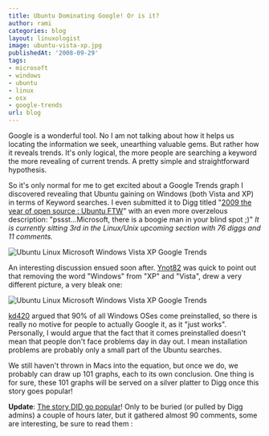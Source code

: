 ```yaml
---
title: Ubuntu Dominating Google! Or is it?
author: rami
categories: blog
layout: linuxologist
image: ubuntu-vista-xp.jpg
publishedAt: '2008-09-29'
tags:
- microsoft
- windows
- ubuntu
- linux
- osx
- google-trends
url: blog
---
```


Google is a wonderful tool. No I am not talking about how it helps us locating the information we seek, unearthing valuable gems. But rather how it reveals trends. It's only logical, the more people are searching a keyword the more revealing of current trends. A pretty simple and straightforward hypothesis.

So it's only normal for me to get excited about a Google Trends graph I discovered revealing that Ubuntu gaining on Windows (both Vista and XP) in terms of Keyword searches. I even submitted it to Digg titled "[2009 the year of open source : Ubuntu FTW](http://digg.com/linux_unix/2009_the_year_of_open_source_Ubuntu_FTW)" with an even more overzelous description: "pssst...Microsoft, there is a boogie man in your blind spot ;)" _It is currently sitting 3rd in the Linux/Unix upcoming section with 76 diggs and 11 comments._

![Ubuntu Linux Microsoft Windows Vista XP Google Trends](/assets/images/content/blog/ubuntu-vista-xp.jpg)

An interesting discussion ensued soon after. [Ynot82](http://digg.com/linux_unix/2009_the_year_of_open_source_Ubuntu_FTW?t=19238125#c19238125) was quick to point out that removing the word "Windows" from "XP" and "Vista", drew a very different picture, a very bleak one:

![Ubuntu Linux Microsoft Windows Vista XP Google Trends](/assets/images/content/blog/ubuntu-vista-xp-2.jpg)

[kd420](http://digg.com/linux_unix/2009_the_year_of_open_source_Ubuntu_FTW?t=19241601#c19241601) argued that 90% of all Windows OSes come preinstalled, so there is really no motive for people to actually Google it, as it "just works".  Personally, I would argue that the fact that it comes preinstalled doesn't mean that people don't face problems day in day out. I mean installation problems are probably only a small part of the Ubuntu searches.

We still haven't thrown in Macs into the equation, but once we do, we probably can draw up 101 graphs, each to its own conclusion. One thing is for sure, these 101 graphs will be served on a silver platter to Digg once this story goes popular!

**Update**: [The story DID go popular](http://digg.com/linux_unix/2009_the_year_of_open_source_Ubuntu_FTW)! Only to be buried (or pulled by Digg admins) a couple of hours later, but it gathered almost 90 comments, some are interesting, be sure to read them :
